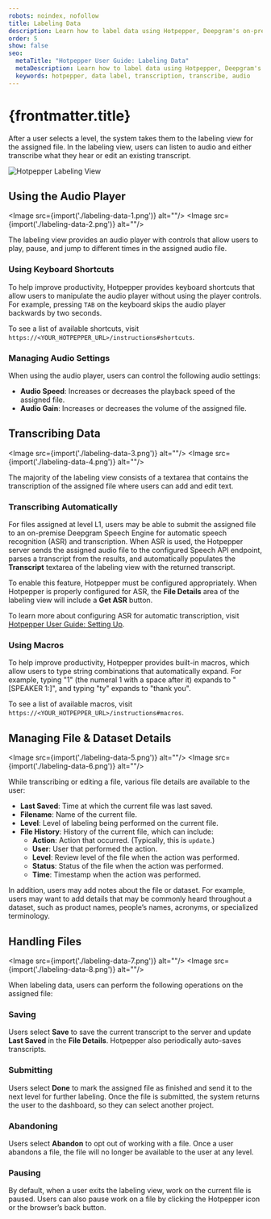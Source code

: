 ```yaml
---
robots: noindex, nofollow
title: Labeling Data
description: Learn how to label data using Hotpepper, Deepgram's on-premises data labeling tool.
order: 5
show: false
seo:
  metaTitle: "Hotpepper User Guide: Labeling Data"
  metaDescription: Learn how to label data using Hotpepper, Deepgram's on-premises data labeling tool.
  keywords: hotpepper, data label, transcription, transcribe, audio
---
```


# {frontmatter.title}

After a user selects a level, the system takes them to the labeling view for the assigned file. In the labeling view, users can listen to audio and either transcribe what they hear or edit an existing transcript.

<div class="screenshot">
	<Image src={import('./hotpepper-cholula-label-data.png')} alt="Hotpepper Labeling View" />
</div>

<div class="annotated">

## Using the Audio Player

<Image src={import('./labeling-data-1.png')} alt=""/>
<Image src={import('./labeling-data-2.png')} alt=""/>
</div>

The labeling view provides an audio player with controls that allow users to play, pause, and jump to different times in the assigned audio file.

### Using Keyboard Shortcuts

To help improve productivity, Hotpepper provides keyboard shortcuts that allow users to manipulate the audio player without using the player controls. For example, pressing `TAB` on the keyboard skips the audio player backwards by two seconds.

To see a list of available shortcuts, visit `https://<YOUR_HOTPEPPER_URL>/instructions#shortcuts`.

### Managing Audio Settings

When using the audio player, users can control the following audio settings:

- **Audio Speed**: Increases or decreases the playback speed of the assigned file.
- **Audio Gain**: Increases or decreases the volume of the assigned file.


<div class="annotated">

## Transcribing Data
<Image src={import('./labeling-data-3.png')} alt=""/>
<Image src={import('./labeling-data-4.png')} alt=""/>
</div>

The majority of the labeling view consists of a textarea that contains the transcription of the assigned file where users can add and edit text.

### Transcribing Automatically

For files assigned at level L1, users may be able to submit the assigned file to an on-premise Deepgram Speech Engine for automatic speech recognition (ASR) and transcription. When ASR is used, the Hotpepper server sends the assigned audio file to the configured Speech API endpoint, parses a transcript from the results, and automatically populates the **Transcript** textarea of the labeling view with the returned transcript.

To enable this feature, Hotpepper must be configured appropriately. When Hotpepper is properly configured for ASR, the **File Details** area of the labeling view will include a **Get ASR** button.

To learn more about configuring ASR for automatic transcription, visit [Hotpepper User Guide: Setting Up](/on-prem/optional-components/hotpepper/setting-up/).

### Using Macros

To help improve productivity, Hotpepper provides built-in macros, which allow users to type string combinations that automatically expand. For example, typing "1" (the numeral 1 with a space after it) expands to "[SPEAKER 1:]", and typing "ty" expands to "thank you".

To see a list of available macros, visit `https://<YOUR_HOTPEPPER_URL>/instructions#macros`.

<div class="annotated">

## Managing File & Dataset Details
<Image src={import('./labeling-data-5.png')} alt=""/>
<Image src={import('./labeling-data-6.png')} alt=""/>
</div>

While transcribing or editing a file, various file details are available to the user:

- **Last Saved**: Time at which the current file was last saved.
- **Filename**: Name of the current file.
- **Level**: Level of labeling being performed on the current file.
- **File History**: History of the current file, which can include:
  - **Action**: Action that occurred. (Typically, this is `update`.)
  - **User**: User that performed the action.
  - **Level**: Review level of the file when the action was performed.
  - **Status**: Status of the file when the action was performed.
  - **Time**: Timestamp when the action was performed.

In addition, users may add notes about the file or dataset. For example, users may want to add details that may be commonly heard throughout a dataset, such as product names, people’s names, acronyms, or specialized terminology.

<div class="annotated">

## Handling Files
<Image src={import('./labeling-data-7.png')} alt=""/>
<Image src={import('./labeling-data-8.png')} alt=""/>
</div>

When labeling data, users can perform the following operations on the assigned file:

### Saving

Users select **Save** to save the current transcript to the server and update **Last Saved** in the **File Details**. Hotpepper also periodically auto-saves transcripts.

### Submitting

Users select **Done** to mark the assigned file as finished and send it to the next level for further labeling. Once the file is submitted, the system returns the user to the dashboard, so they can select another project.

### Abandoning

Users select **Abandon** to opt out of working with a file. Once a user abandons a file, the file will no longer be available to the user at any level.

### Pausing

By default, when a user exits the labeling view, work on the current file is paused. Users can also pause work on a file by clicking the Hotpepper icon or the browser’s back button.